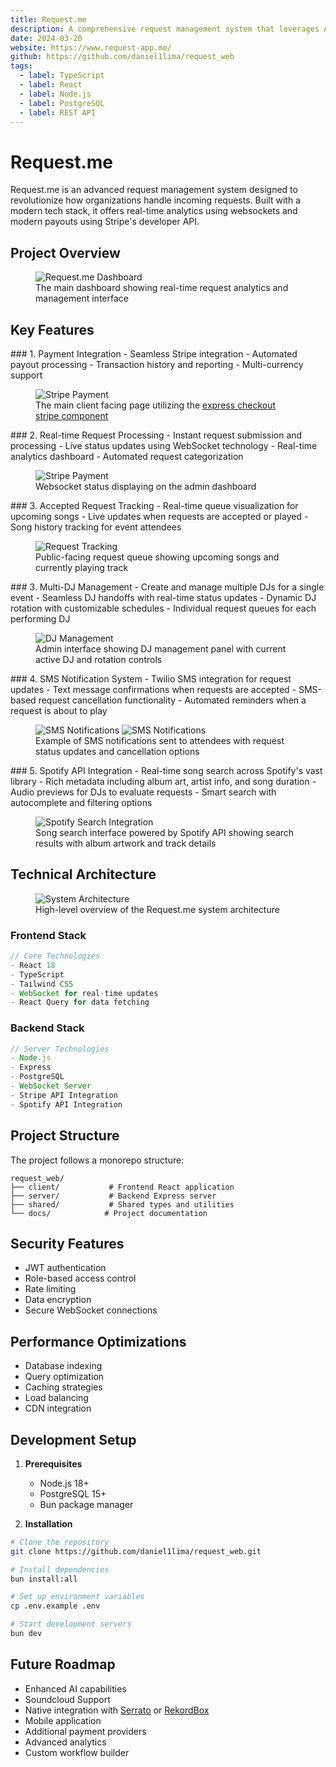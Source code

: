 ```yaml
---
title: Request.me
description: A comprehensive request management system that leverages AI to streamline and automate request processing workflows.
date: 2024-03-20
website: https://www.request-app.me/
github: https://github.com/daniel1lima/request_web
tags:
  - label: TypeScript
  - label: React
  - label: Node.js
  - label: PostgreSQL
  - label: REST API
---
```


# Request.me

Request.me is an advanced request management system designed to revolutionize how organizations handle incoming requests. Built with a modern tech stack, it offers real-time analytics using websockets and modern payouts using Stripe's developer API.

## Project Overview

<figure>
  <img
    src="/images/projects/request/dashboard.jpg"
    alt="Request.me Dashboard"
  />
  <figcaption>
    The main dashboard showing real-time request analytics and management
    interface
  </figcaption>
</figure>

## Key Features

<div className="grid grid-cols-1 items-center gap-8 md:grid-cols-2">
  <div>
    ### 1. Payment Integration 
    - Seamless Stripe integration 
    - Automated payout processing 
    - Transaction history and reporting 
    - Multi-currency support
  </div>
  <figure>
    <img
      src="/images/projects/request/payment.jpg"
      alt="Stripe Payment"
      style={{
        width: '100%',
        borderRadius: '0.5rem'
      }}
    />
    <figcaption>
      The main client facing page utilizing the <a href="https://docs.stripe.com/elements/express-checkout-element" target="_blank" rel="noopener noreferrer">express checkout stripe component</a>
    </figcaption>
  </figure>
</div>

<div className="grid grid-cols-1 items-center gap-8 md:grid-cols-2">
  <div>
    ### 2. Real-time Request Processing 
    - Instant request submission and processing 
    - Live status updates using WebSocket technology 
    - Real-time analytics dashboard 
    - Automated request categorization
  </div>
  <figure>
    <img
      src="/images/projects/request/websocket.jpg"
      alt="Stripe Payment"
      style={{
        width: '100%',
        borderRadius: '0.5rem'
      }}
    />
    <figcaption>
      Websocket status displaying on the admin dashboard
    </figcaption>
  </figure>
</div>

<div className="grid grid-cols-1 items-center gap-8 md:grid-cols-2">
  <div>
    ### 3. Accepted Request Tracking
    - Real-time queue visualization for upcoming songs
    - Live updates when requests are accepted or played
    - Song history tracking for event attendees
  </div>
  <figure>
    <img
      src="/images/projects/request/tracking.jpg"
      alt="Request Tracking"
      style={{
        width: '100%',
        borderRadius: '0.5rem'
      }}
    />
    <figcaption>
      Public-facing request queue showing upcoming songs and currently playing track
    </figcaption>
  </figure>
</div>

<div className="grid grid-cols-1 items-center gap-8 md:grid-cols-2">
  <div>
    ### 3. Multi-DJ Management
    - Create and manage multiple DJs for a single event
    - Seamless DJ handoffs with real-time status updates
    - Dynamic DJ rotation with customizable schedules
    - Individual request queues for each performing DJ
  </div>
  <figure>
    <img
      src="/images/projects/request/dj-management.jpg"
      alt="DJ Management"
      style={{
        width: '100%',
        borderRadius: '0.5rem'
      }}
    />
    <figcaption>
      Admin interface showing DJ management panel with current active DJ and rotation controls
    </figcaption>
  </figure>
</div>

<div className="grid grid-cols-1 items-center gap-8 md:grid-cols-2">
  <div>
    ### 4. SMS Notification System
    - Twilio SMS integration for request updates
    - Text message confirmations when requests are accepted
    - SMS-based request cancellation functionality
    - Automated reminders when a request is about to play
  </div>
  <figure>
    <img
      src="/images/projects/request/sms-notification.jpg"
      alt="SMS Notifications"
      style={{
        width: 'auto',
        height: 'auto',
        borderRadius: '0.5rem'
      }}
    />
    <img
      src="/images/projects/request/phone.jpg"
      alt="SMS Notifications"
      style={{
        width: 'auto',
        height: 'auto',
        borderRadius: '0.5rem'
      }}
    />
    <figcaption>
      Example of SMS notifications sent to attendees with request status updates and cancellation options
    </figcaption>
  </figure>
</div>

<div className="grid grid-cols-1 items-center gap-8 md:grid-cols-2">
  <div>
    ### 5. Spotify API Integration
    - Real-time song search across Spotify's vast library
    - Rich metadata including album art, artist info, and song duration
    - Audio previews for DJs to evaluate requests
    - Smart search with autocomplete and filtering options
  </div>
  <figure>
    <img
      src="/images/projects/request/spot.jpg"
      alt="Spotify Search Integration"
      style={{
        width: '100%',
        borderRadius: '0.5rem'
      }}
    />
    <figcaption>
      Song search interface powered by Spotify API showing search results with album artwork and track details
    </figcaption>
  </figure>
</div>

## Technical Architecture

<figure>
  <img
    src="/images/projects/request/arch.jpg"
    alt="System Architecture"
  />
  <figcaption>
    High-level overview of the Request.me system architecture
  </figcaption>
</figure>

### Frontend Stack

```typescript
// Core Technologies
- React 18
- TypeScript
- Tailwind CSS
- WebSocket for real-time updates
- React Query for data fetching
```

### Backend Stack

```typescript
// Server Technologies
- Node.js
- Express
- PostgreSQL
- WebSocket Server
- Stripe API Integration
- Spotify API Integration
```

## Project Structure

The project follows a monorepo structure:

```
request_web/
├── client/           # Frontend React application
├── server/           # Backend Express server
├── shared/           # Shared types and utilities
└── docs/            # Project documentation
```


## Security Features

- JWT authentication
- Role-based access control
- Rate limiting
- Data encryption
- Secure WebSocket connections

## Performance Optimizations

- Database indexing
- Query optimization
- Caching strategies
- Load balancing
- CDN integration

## Development Setup

1. **Prerequisites**

   - Node.js 18+
   - PostgreSQL 15+
   - Bun package manager

2. **Installation**

```bash
# Clone the repository
git clone https://github.com/daniel1lima/request_web.git

# Install dependencies
bun install:all

# Set up environment variables
cp .env.example .env

# Start development servers
bun dev
```

## Future Roadmap

- Enhanced AI capabilities
- Soundcloud Support
- Native integration with [Serrato](https://serato.com/) or [RekordBox](https://rekordbox.com/en/)
- Mobile application
- Additional payment providers
- Advanced analytics
- Custom workflow builder
